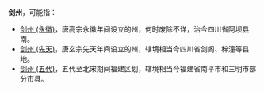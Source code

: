 '''剑州'''，可能指：
*[[剑州_(永徽)|剑州 (永徽)]]，唐高宗永徽年间设立的州，何时废除不详，治今四川省阿坝县南。
*[[剑州_(先天)|剑州 (先天)]]，唐玄宗先天年间设立的州，辖境相当今四川省剑阁、梓潼等县地。
*[[剑州_(五代)|剑州 (五代)]]，五代至北宋期间福建区划，辖境相当今福建省南平市和三明市部分市县。
{{disambig|J|Cat=二字中国州名消歧义}}